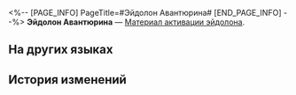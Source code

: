 <%-- [PAGE_INFO]
PageTitle=#Эйдолон Авантюрина#
[END_PAGE_INFO] --%>
{{Предмет Инфобокс
|id          = 11304
|Изображение = Предмет Эйдолон Авантюрина.png
|Тип         = Материал активации эйдолона
|Инвентарь   = 
|Редкость    = 5
|Эффект      = 
|Описание    = Материал для повышения уровня Эйдолона Авантюрина.
}}
'''Эйдолон Авантюрина''' — [[Материал активации эйдолона]].

==На других языках==
{{На других языках
|en   = Aventurine's Eidolon
|zhs  = 【砂金】的星魂
|zht  = 【砂金】的星魂
|ja   = 「アベンチュリン」の星魂
|ko   = [어벤츄린]의 성혼
|es   = Eidolon de Aventurino
|fr   = Eidolon d'Aventurine
|ru   = Эйдолон Авантюрина
|th   = Eidolon ของ Aventurine
|vi   = Tinh Hồn Aventurine
|de   = Aventurins Eidolon
|id   = Aventurine's Eidolon
|pt   = Eidolon de Aventurine
}}

==История изменений==
{{История изменений|3.5}}